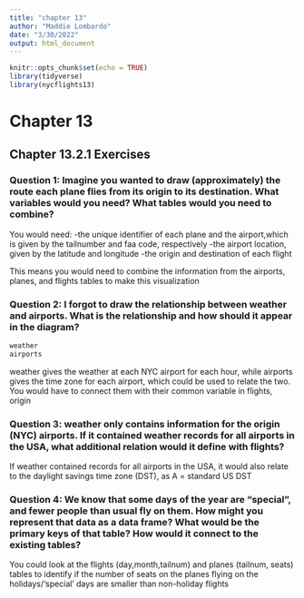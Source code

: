 ```yaml
---
title: "chapter 13"
author: "Maddie Lombardo"
date: "3/30/2022"
output: html_document
---
```


```r
knitr::opts_chunk$set(echo = TRUE)
library(tidyverse)
library(nycflights13)
```

# Chapter 13

## Chapter 13.2.1 Exercises

### Question 1: Imagine you wanted to draw (approximately) the route each plane flies from its origin to its destination. What variables would you need? What tables would you need to combine?

You would need:
-the unique identifier of each plane and the airport,which is given by the tailnumber and faa code, respectively
-the airport location, given by the latitude and longitude
-the origin and destination of each flight

This means you would need to combine the information from the airports, planes, and flights tables to make this visualization

### Question 2: I forgot to draw the relationship between weather and airports. What is the relationship and how should it appear in the diagram?

```r
weather
airports
```
weather gives the weather at each NYC airport for each hour, while airports gives the time zone for each airport, which could be used to relate the two. You would have to connect them with their common variable in flights, origin

### Question 3: weather only contains information for the origin (NYC) airports. If it contained weather records for all airports in the USA, what additional relation would it define with flights?

If weather contained records for all airports in the USA, it would also relate to the daylight savings time zone (DST), as A = standard US DST

### Question 4: We know that some days of the year are “special”, and fewer people than usual fly on them. How might you represent that data as a data frame? What would be the primary keys of that table? How would it connect to the existing tables?

You could look at the flights (day,month,tailnum) and planes (tailnum, seats) tables to identify if the number of seats on the planes flying on the holidays/'special' days are smaller than non-holiday flights